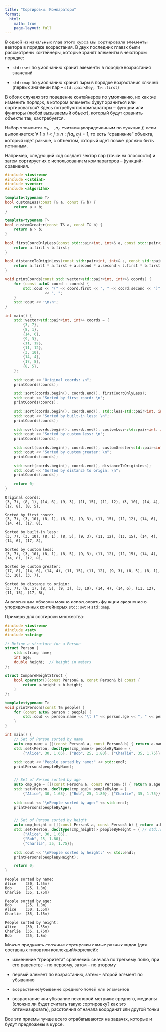 ```yaml
---
title: "Сортировки. Компараторы"
format:
  html:
    math: true
    page-layout: full
---
```


В одной из начальных глав этого курса мы сортировали элементы вектора в порядке возрастания. В двух последних главах были рассмотрены контейнеры, которые хранят элементы в некотором порядке:

- `std::set` по умолчанию хранит элементы в порядке возрастания значений

- `std::map` по умолчанию хранит пары в порядке возрастания ключей (первых значений пар -- `std::pair<Key, T>::first`)

В обоих случаях это поведение контейнеров по умолчанию, но как же изменить порядок, в котором элементы будут храниться или сортироваться? Здесь потребуются компараторы -- функции или функторы (любой вызываемый объект), который будут сравнить объекты так, как требуется.

Набор элементов $a_1, \dots, a_n$ считаем упорядоченным по функции $f$, если выполняется: $\forall \ 1 \le i < j \le n: f(a_i, a_j) = 1$, то есть "сравнение" объекта, который идет раньше, с объектом, который идет позже, должно быть истинным.

Например, следующий код создает вектор пар (точки на плоскости) и затем сортирует их с использованием компараторов -- функций-сравнения.

```C++
#include <iostream>
#include <cstdint>
#include <vector>
#include <algorithm>

template<typename T>
bool customLess(const T& a, const T& b) {
    return a < b;
}

template<typename T>
bool customGreater(const T& a, const T& b) {
    return a > b;
}

bool firstCoordOnlyLess(const std::pair<int, int>& a, const std::pair<int, int>& b) {
    return a.first < b.first;
}

bool distanceToOriginLess(const std::pair<int, int>& a, const std::pair<int, int>& b) {
    return a.first * a.first + a.second * a.second < b.first * b.first + b.second * b.second;
}

void printCoords(const std::vector<std::pair<int, int>>& coords) {
    for (const auto& coord : coords) {
        std::cout << "(" << coord.first << ", " << coord.second << ")"
                  << ", ";
    }
    std::cout << "\n\n";
}

int main() {
    std::vector<std::pair<int, int>> coords = {
        {3, 7},
        {8, 1},
        {14, 6},
        {9, 3},
        {11, 15},
        {11, 12},
        {3, 10},
        {14, 4},
        {17, 8},
        {8, 5},
    };

    std::cout << "Original coords: \n";
    printCoords(coords);

    std::sort(coords.begin(), coords.end(), firstCoordOnlyLess);
    std::cout << "Sorted by first coord: \n";
    printCoords(coords);

    std::sort(coords.begin(), coords.end(), std::less<std::pair<int, int>>());
    std::cout << "Sorted by built-in less: \n";
    printCoords(coords);

    std::sort(coords.begin(), coords.end(), customLess<std::pair<int, int>>);
    std::cout << "Sorted by custom less: \n";
    printCoords(coords);

    std::sort(coords.begin(), coords.end(), customGreater<std::pair<int, int>>); // std::greater<std::pair<int, int>>()
    std::cout << "Sorted by custom greater: \n";
    printCoords(coords);

    std::sort(coords.begin(), coords.end(), distanceToOriginLess);
    std::cout << "Sorted by distance to origin: \n";
    printCoords(coords);

    return 0;
}

```

```
Original coords:
(3, 7), (8, 1), (14, 6), (9, 3), (11, 15), (11, 12), (3, 10), (14, 4), (17, 8), (8, 5),

Sorted by first coord:
(3, 7), (3, 10), (8, 1), (8, 5), (9, 3), (11, 15), (11, 12), (14, 6), (14, 4), (17, 8),

Sorted by built-in less:
(3, 7), (3, 10), (8, 1), (8, 5), (9, 3), (11, 12), (11, 15), (14, 4), (14, 6), (17, 8),

Sorted by custom less:
(3, 7), (3, 10), (8, 1), (8, 5), (9, 3), (11, 12), (11, 15), (14, 4), (14, 6), (17, 8),

Sorted by custom greater:
(17, 8), (14, 6), (14, 4), (11, 15), (11, 12), (9, 3), (8, 5), (8, 1), (3, 10), (3, 7),

Sorted by distance to origin:
(3, 7), (8, 1), (8, 5), (9, 3), (3, 10), (14, 4), (14, 6), (11, 12), (11, 15), (17, 8),

```

Аналогичным образом можно использовать функции сравнение в упорядоченных контейнерых `std::set` и `std::map`.

Примеры для сортироки множества:

```C++
#include <iostream>
#include <set>
#include <string>

// Define a structure for a Person
struct Person {
    std::string name;
    int age;
    double height;  // height in meters
};

struct CompareHeightStruct {
    bool operator()(const Person& a, const Person& b) const {
        return a.height < b.height;
    }
};

template<typename T>
void printPersons(const T& people) {
    for (const auto& person : people) {
        std::cout << person.name << "\t (" << person.age << ", " << person.height << "m)" << '\n';
    }
}

int main() {
    // Set of Person sorted by name
    auto cmp_name = [](const Person& a, const Person& b) { return a.name < b.name; };
    std::set<Person, decltype(cmp_name)> peopleByName = {
        {"Alice", 30, 1.65}, {"Bob", 25, 1.80}, {"Charlie", 35, 1.75}};

    std::cout << "People sorted by name:" << std::endl;
    printPersons(peopleByName);


    // Set of Person sorted by age
    auto cmp_age = [](const Person& a, const Person& b) { return a.age < b.age; };
    std::set<Person, decltype(cmp_age)> peopleByAge = {
        {"Alice", 30, 1.65}, {"Bob", 25, 1.80}, {"Charlie", 35, 1.75}};

    std::cout << "\nPeople sorted by age:" << std::endl;
    printPersons(peopleByAge);


    // Set of Person sorted by height
    auto cmp_height = [](const Person& a, const Person& b) { return a.height < b.height; };
    std::set<Person, decltype(cmp_height)> peopleByHeight = { // std::set<Person, CompareHeightStruct>
        {"Alice", 30, 1.65},
        {"Bob", 25, 1.80},
        {"Charlie", 35, 1.75}};

    std::cout << "\nPeople sorted by height:" << std::endl;
    printPersons(peopleByHeight);

    return 0;
}

```

```
People sorted by name:
Alice    (30, 1.65m)
Bob      (25, 1.8m)
Charlie  (35, 1.75m)

People sorted by age:
Bob      (25, 1.8m)
Alice    (30, 1.65m)
Charlie  (35, 1.75m)

People sorted by height:
Alice    (30, 1.65m)
Charlie  (35, 1.75m)
Bob      (25, 1.8m)
```

Можно придумать сложные сортировки самых разных видов (для составных типов или коллекций/кортежей):

- изменение "приоритета" сравнений: сначала по третьему полю, при его равенстве -- по первому, затем -- по второму

- первый элемент по возрастанию, затем -- второй элемент по убыванию

- возрастание/убывание среднего полей или элементов

- возрастание или убывание некоторой метрики: среднего, медианы (сложно ли будет считать такую сортировку? как это оптимизировать), расстояния от начала координат или другой точки

Все эти приемы лучше всего отрабатываются на задачах, которые и будут предложены в курсе.
